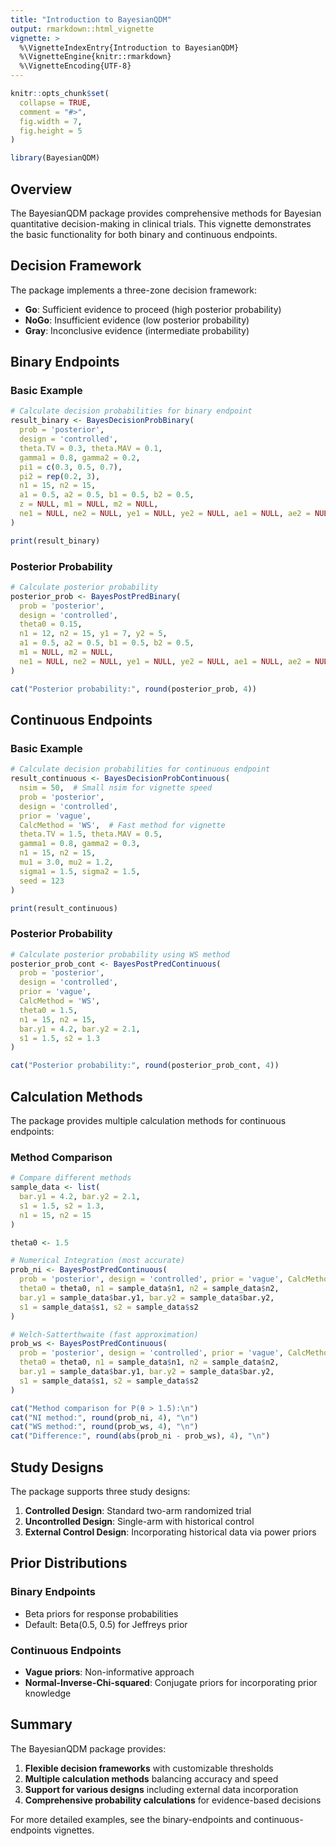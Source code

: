 ```yaml
---
title: "Introduction to BayesianQDM"
output: rmarkdown::html_vignette
vignette: >
  %\VignetteIndexEntry{Introduction to BayesianQDM}
  %\VignetteEngine{knitr::rmarkdown}
  %\VignetteEncoding{UTF-8}
---
```


```r
knitr::opts_chunk$set(
  collapse = TRUE,
  comment = "#>",
  fig.width = 7,
  fig.height = 5
)
```

```r
library(BayesianQDM)
```

## Overview

The BayesianQDM package provides comprehensive methods for Bayesian quantitative decision-making in clinical trials. This vignette demonstrates the basic functionality for both binary and continuous endpoints.

## Decision Framework

The package implements a three-zone decision framework:

- **Go**: Sufficient evidence to proceed (high posterior probability)
- **NoGo**: Insufficient evidence (low posterior probability)
- **Gray**: Inconclusive evidence (intermediate probability)

## Binary Endpoints

### Basic Example

```r
# Calculate decision probabilities for binary endpoint
result_binary <- BayesDecisionProbBinary(
  prob = 'posterior', 
  design = 'controlled', 
  theta.TV = 0.3, theta.MAV = 0.1,
  gamma1 = 0.8, gamma2 = 0.2,
  pi1 = c(0.3, 0.5, 0.7), 
  pi2 = rep(0.2, 3), 
  n1 = 15, n2 = 15,
  a1 = 0.5, a2 = 0.5, b1 = 0.5, b2 = 0.5,
  z = NULL, m1 = NULL, m2 = NULL,
  ne1 = NULL, ne2 = NULL, ye1 = NULL, ye2 = NULL, ae1 = NULL, ae2 = NULL
)

print(result_binary)
```

### Posterior Probability

```r
# Calculate posterior probability
posterior_prob <- BayesPostPredBinary(
  prob = 'posterior', 
  design = 'controlled', 
  theta0 = 0.15,
  n1 = 12, n2 = 15, y1 = 7, y2 = 5, 
  a1 = 0.5, a2 = 0.5, b1 = 0.5, b2 = 0.5,
  m1 = NULL, m2 = NULL,
  ne1 = NULL, ne2 = NULL, ye1 = NULL, ye2 = NULL, ae1 = NULL, ae2 = NULL
)

cat("Posterior probability:", round(posterior_prob, 4))
```

## Continuous Endpoints

### Basic Example

```r
# Calculate decision probabilities for continuous endpoint  
result_continuous <- BayesDecisionProbContinuous(
  nsim = 50,  # Small nsim for vignette speed
  prob = 'posterior', 
  design = 'controlled', 
  prior = 'vague', 
  CalcMethod = 'WS',  # Fast method for vignette
  theta.TV = 1.5, theta.MAV = 0.5,
  gamma1 = 0.8, gamma2 = 0.3,
  n1 = 15, n2 = 15,
  mu1 = 3.0, mu2 = 1.2,
  sigma1 = 1.5, sigma2 = 1.5,
  seed = 123
)

print(result_continuous)
```

### Posterior Probability

```r
# Calculate posterior probability using WS method
posterior_prob_cont <- BayesPostPredContinuous(
  prob = 'posterior', 
  design = 'controlled', 
  prior = 'vague', 
  CalcMethod = 'WS',
  theta0 = 1.5, 
  n1 = 15, n2 = 15,
  bar.y1 = 4.2, bar.y2 = 2.1, 
  s1 = 1.5, s2 = 1.3
)

cat("Posterior probability:", round(posterior_prob_cont, 4))
```

## Calculation Methods

The package provides multiple calculation methods for continuous endpoints:

### Method Comparison

```r
# Compare different methods
sample_data <- list(
  bar.y1 = 4.2, bar.y2 = 2.1,
  s1 = 1.5, s2 = 1.3,
  n1 = 15, n2 = 15
)

theta0 <- 1.5

# Numerical Integration (most accurate)
prob_ni <- BayesPostPredContinuous(
  prob = 'posterior', design = 'controlled', prior = 'vague', CalcMethod = 'NI',
  theta0 = theta0, n1 = sample_data$n1, n2 = sample_data$n2,
  bar.y1 = sample_data$bar.y1, bar.y2 = sample_data$bar.y2, 
  s1 = sample_data$s1, s2 = sample_data$s2
)

# Welch-Satterthwaite (fast approximation)
prob_ws <- BayesPostPredContinuous(
  prob = 'posterior', design = 'controlled', prior = 'vague', CalcMethod = 'WS',
  theta0 = theta0, n1 = sample_data$n1, n2 = sample_data$n2,
  bar.y1 = sample_data$bar.y1, bar.y2 = sample_data$bar.y2, 
  s1 = sample_data$s1, s2 = sample_data$s2
)

cat("Method comparison for P(θ > 1.5):\n")
cat("NI method:", round(prob_ni, 4), "\n")
cat("WS method:", round(prob_ws, 4), "\n")
cat("Difference:", round(abs(prob_ni - prob_ws), 4), "\n")
```

## Study Designs

The package supports three study designs:

1. **Controlled Design**: Standard two-arm randomized trial
2. **Uncontrolled Design**: Single-arm with historical control
3. **External Control Design**: Incorporating historical data via power priors

## Prior Distributions

### Binary Endpoints
- Beta priors for response probabilities
- Default: Beta(0.5, 0.5) for Jeffreys prior

### Continuous Endpoints
- **Vague priors**: Non-informative approach
- **Normal-Inverse-Chi-squared**: Conjugate priors for incorporating prior knowledge

## Summary

The BayesianQDM package provides:

1. **Flexible decision frameworks** with customizable thresholds
2. **Multiple calculation methods** balancing accuracy and speed
3. **Support for various designs** including external data incorporation
4. **Comprehensive probability calculations** for evidence-based decisions

For more detailed examples, see the binary-endpoints and continuous-endpoints vignettes.

